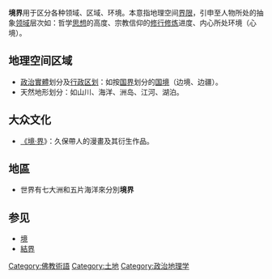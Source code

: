 {{unreferenced|time=2015-11-14T06:47:03+00:00}}
'''境界'''用于区分各种领域、区域、环境。本意指地理空间[[界限|界限]]，引申至人物所处的抽象[[領域|领域]]层次如：哲学[[思想|思想]]的高度、宗教信仰的[[修行|修行]][[修煉|修炼]]进度、内心所处环境（心境）。

== 地理空间区域 ==
* [[政治實體|政治實體]]划分及[[行政区划|行政区划]]：如按[[国界|国界]]划分的[[边界|国境]]（边境、边疆）。
* 天然地形划分：如山川、海洋、洲岛、江河、湖泊。

== 大众文化 ==
* [[BLEACH|《境·界]]》：久保帶人的漫畫及其衍生作品。

==地區==
*世界有七大洲和五片海洋來分別'''境界'''

== 参见 ==
* [[境|境]]
* [[結界|結界]]

[[Category:佛教術語|Category:佛教術語]]
[[Category:土地|Category:土地]]
[[Category:政治地理学|Category:政治地理学]]